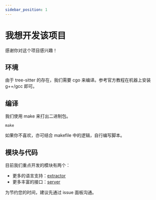 ```yaml
---
sidebar_position: 1
---
```


# 我想开发该项目

感谢你对这个项目感兴趣！

## 环境

由于 tree-sitter 的存在，我们需要 cgo 来编译。参考官方教程在机器上安装 g++/gcc 即可。

## 编译

我们使用 make 来打出二进制包。

```
make
```

如果你不喜欢，亦可结合 makefile 中的逻辑，自行编写脚本。

## 模块与代码

目前我们重点开发的模块有两个：

- 更多的语言支持：[extractor](https://github.com/opensibyl/sibyl2/tree/master/pkg/extractor)
- 更多丰富的接口：[server](https://github.com/opensibyl/sibyl2/tree/master/pkg/server)

为节约您的时间，建议先通过 issue 面板沟通。
